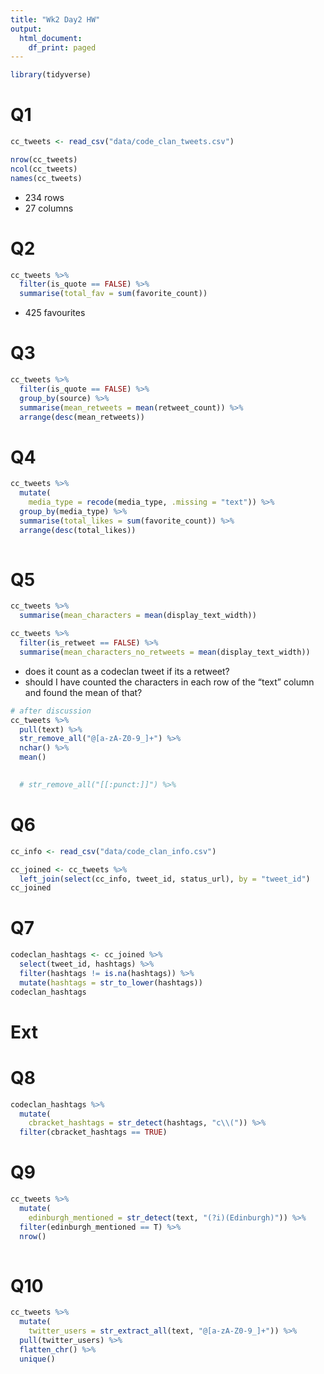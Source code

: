 ```yaml
---
title: "Wk2 Day2 HW"
output:
  html_document:
    df_print: paged
---
```

```r
library(tidyverse)
```

# Q1

```r
cc_tweets <- read_csv("data/code_clan_tweets.csv")

nrow(cc_tweets)
ncol(cc_tweets)
names(cc_tweets)
```
* 234 rows
* 27 columns

# Q2

```r
cc_tweets %>% 
  filter(is_quote == FALSE) %>% 
  summarise(total_fav = sum(favorite_count))
```
* 425 favourites

# Q3
```r
cc_tweets %>% 
  filter(is_quote == FALSE) %>% 
  group_by(source) %>% 
  summarise(mean_retweets = mean(retweet_count)) %>% 
  arrange(desc(mean_retweets))
```

# Q4
```r
cc_tweets %>% 
  mutate(
    media_type = recode(media_type, .missing = "text")) %>%
  group_by(media_type) %>% 
  summarise(total_likes = sum(favorite_count)) %>% 
  arrange(desc(total_likes))
  
```

# Q5
```r
cc_tweets %>% 
  summarise(mean_characters = mean(display_text_width))

cc_tweets %>% 
  filter(is_retweet == FALSE) %>% 
  summarise(mean_characters_no_retweets = mean(display_text_width))

```
* does it count as a codeclan tweet if its a retweet? 
* should I have counted the characters in each row of the "text" column and found the mean of that?

```r
# after discussion 
cc_tweets %>% 
  pull(text) %>% 
  str_remove_all("@[a-zA-Z0-9_]+") %>% 
  nchar() %>% 
  mean()
  

  # str_remove_all("[[:punct:]]") %>% 
```


# Q6

```r
cc_info <- read_csv("data/code_clan_info.csv")
```

```r
cc_joined <- cc_tweets %>% 
  left_join(select(cc_info, tweet_id, status_url), by = "tweet_id")
cc_joined
```
# Q7

```r
codeclan_hashtags <- cc_joined %>% 
  select(tweet_id, hashtags) %>% 
  filter(hashtags != is.na(hashtags)) %>% 
  mutate(hashtags = str_to_lower(hashtags))
codeclan_hashtags
```

# Ext
# Q8

```r
codeclan_hashtags %>% 
  mutate(
    cbracket_hashtags = str_detect(hashtags, "c\\(")) %>% 
  filter(cbracket_hashtags == TRUE)
```
# Q9

```r
cc_tweets %>% 
  mutate(
    edinburgh_mentioned = str_detect(text, "(?i)(Edinburgh)")) %>% 
  filter(edinburgh_mentioned == T) %>% 
  nrow()
  
```

# Q10
```r
cc_tweets %>% 
  mutate(
    twitter_users = str_extract_all(text, "@[a-zA-Z0-9_]+")) %>% 
  pull(twitter_users) %>% 
  flatten_chr() %>% 
  unique()
  
  
```






